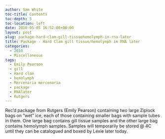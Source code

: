 ```yaml
---
author: Sam White
toc-title: Contents
toc-depth: 5
toc-location: left
date: 2010-05-05 16:52:08+00:00
layout: post
slug: package-hard-clam-gill-tissuehemolymph-in-rna-later
title: Package - Hard Clam gill tissue/hemolymph in RNA later
categories:
  - 2010
  - Miscellaneous
tags:
  - Emily Pearson
  - gill
  - Hard clam
  - hemolymph
  - Mercenaria mercenaria
  - package
  - RNAlater
  - Rutgers
---
```


Rec'd package from Rutgers (Emily Pearson) containing two large Ziplock bags on "wet" ice, each of those containing smaller bags with sample tubes in them. One large bag contains gill tissue samples and the other large bag contains hemolymph samples. Samples will temporarily be stored @ 4C until they can be catalogued and boxed by Lexie later today.
